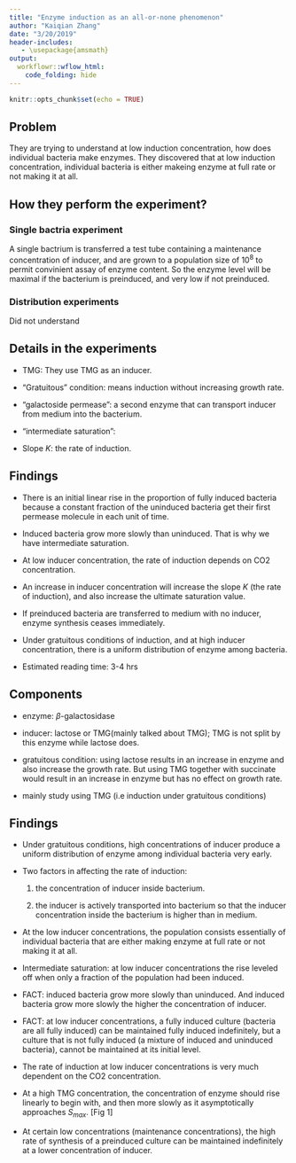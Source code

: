 ```yaml
---
title: "Enzyme induction as an all-or-none phenomenon"
author: "Kaiqian Zhang"
date: "3/20/2019"
header-includes:
   - \usepackage{amsmath}
output: 
  workflowr::wflow_html:
    code_folding: hide
---
```


```r
knitr::opts_chunk$set(echo = TRUE)
```

## Problem

They are trying to understand at low induction concentration, how does individual bacteria make enzymes. They discovered that at low induction concentration, individual bacteria is either makeing enzyme at full rate or not making it at all.


## How they perform the experiment?


### Single bactria experiment

A single bactrium is transferred a test tube containing a maintenance concentration of inducer, and are grown to a population size of $10^8$ to permit convinient assay of enzyme content. So the enzyme level will be maximal if the bacterium is preinduced, and very low if not preinduced.

### Distribution experiments

Did not understand

## Details in the experiments

- TMG: They use TMG as an inducer. 

- "Gratuitous" condition: means induction without increasing growth rate.

- "galactoside permease": a second enzyme that can transport inducer from medium into the bacterium.

- "intermediate saturation": 

- Slope $K$: the rate of induction.

## Findings

- There is an initial linear rise in the proportion of fully induced bacteria because a constant fraction of the uninduced bacteria get their first permease molecule in each unit of time.

- Induced bacteria grow more slowly than uninduced. That is why we have intermediate saturation.

- At low inducer concentration, the rate of induction depends on CO2 concentration.

- An increase in inducer concentration will increase the slope $K$ (the rate of induction), and also increase the ultimate saturation value.

- If preinduced bacteria are transferred to medium with no inducer, enzyme synthesis ceases immediately.

- Under gratuitous conditions of induction, and at high inducer concentration, there is a uniform distribution of enzyme among bacteria.














- Estimated reading time: 3-4 hrs

## Components

* enzyme: $\beta$-galactosidase

* inducer: lactose or TMG(mainly talked about TMG); TMG is not split by this enzyme while lactose does.

* gratuitous condition: using lactose results in an increase in enzyme and also increase the growth rate. But using TMG together with succinate would result in an increase in enzyme but has no effect on growth rate.

* mainly study using TMG (i.e induction under gratuitous conditions)

## Findings

* Under gratuitous conditions, high concentrations of inducer produce a uniform distribution of enzyme among individual bacteria very early.

* Two factors in affecting the rate of induction: 

    (1) the concentration of inducer inside bacterium.
    
    (2) the inducer is actively transported into bacterium so that the inducer concentration inside the bacterium is higher than in medium.

* At the low inducer concentrations, the population consists essentially of individual bacteria that are either making enzyme at full rate or not making it at all.

* Intermediate saturation: at low inducer concentrations the rise leveled off when only a fraction of the population had been induced. 

* FACT: induced bacteria grow more slowly than uninduced. And induced bacteria grow more slowly the higher the concentration of inducer.

* FACT: at low inducer concentrations, a fully induced culture (bacteria are all fully induced) can be maintained fully induced indefinitely, but a culture that is not fully induced (a mixture of induced and uninduced bacteria), cannot be maintained at its initial level.

* The rate of induction at low inducer concentrations is very much dependent on the CO2 concentration.

* At a high TMG concentration, the concentration of enzyme should rise linearly to begin with, and then more slowly as it asymptotically approaches $S_{max}$. [Fig 1]

* At certain low concentrations (maintenance concentrations), the high rate of synthesis of a preinduced culture can be maintained indefinitely at a lower concentration of inducer.















